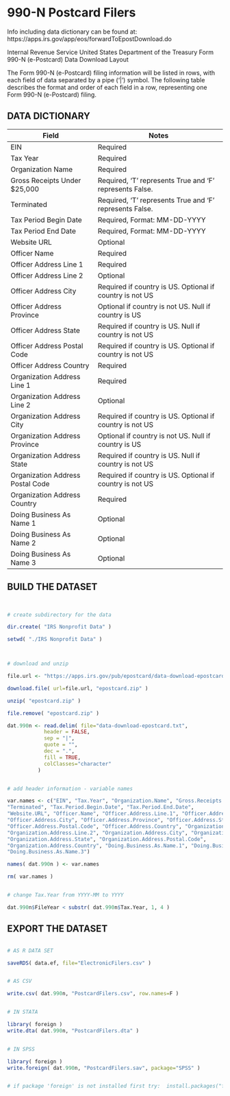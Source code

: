 # 990-N Postcard Filers

Info including data dictionary can be found at: https://apps.irs.gov/app/eos/forwardToEpostDownload.do


Internal Revenue Service United States Department of the Treasury
Form 990-N (e-Postcard) Data Download Layout

The Form 990-N (e-Postcard) filing information will be listed in rows, with each field of data separated by a pipe ('|') symbol. The following table describes the format and order of each field in a row, representing one Form 990-N (e-Postcard) filing.


## DATA DICTIONARY


Field					| Notes
----------------------------------------|----------------------------------------------------------
EIN					| Required
Tax Year				| Required
Organization Name			| Required
Gross Receipts Under $25,000		| Required, 'T' represents True and 'F' represents False.
Terminated				| Required, 'T' represents True and 'F' represents False.
Tax Period Begin Date			| Required, Format: MM-DD-YYYY
Tax Period End Date			| Required, Format: MM-DD-YYYY
Website URL				| Optional
Officer Name				| Required
Officer Address Line 1			| Required
Officer Address Line 2			| Optional
Officer Address City			| Required if country is US. Optional if country is not US
Officer Address Province		| Optional if country is not US. Null if country is US
Officer Address State			| Required if country is US. Null if country is not US
Officer Address Postal Code		| Required if country is US. Optional if country is not US
Officer Address Country			| Required
Organization Address Line 1		| Required
Organization Address Line 2		| Optional
Organization Address City		| Required if country is US. Optional if country is not US
Organization Address Province		| Optional if country is not US. Null if country is US
Organization Address State		| Required if country is US. Null if country is not US
Organization Address Postal Code	| Required if country is US. Optional if country is not US
Organization Address Country		| Required
Doing Business As Name 1		| Optional
Doing Business As Name 2		| Optional
Doing Business As Name 3		| Optional




## BUILD THE DATASET


```R 


# create subdirectory for the data

dir.create( "IRS Nonprofit Data" )

setwd( "./IRS Nonprofit Data" )



# download and unzip

file.url <- "https://apps.irs.gov/pub/epostcard/data-download-epostcard.zip"

download.file( url=file.url, "epostcard.zip" )

unzip( "epostcard.zip" )

file.remove( "epostcard.zip" )

dat.990n <- read.delim( file="data-download-epostcard.txt", 
            header = FALSE, 
            sep = "|", 
            quote = "",
            dec = ".", 
            fill = TRUE,  
            colClasses="character"
          )


# add header information - variable names

var.names <- c("EIN", "Tax.Year", "Organization.Name", "Gross.Receipts.Under.$25,000", 
"Terminated", "Tax.Period.Begin.Date", "Tax.Period.End.Date", 
"Website.URL", "Officer.Name", "Officer.Address.Line.1", "Officer.Address.Line.2", 
"Officer.Address.City", "Officer.Address.Province", "Officer.Address.State", 
"Officer.Address.Postal.Code", "Officer.Address.Country", "Organization.Address.Line.1", 
"Organization.Address.Line.2", "Organization.Address.City", "Organization.Address.Province", 
"Organization.Address.State", "Organization.Address.Postal.Code", 
"Organization.Address.Country", "Doing.Business.As.Name.1", "Doing.Business.As.Name.2", 
"Doing.Business.As.Name.3")

names( dat.990n ) <- var.names

rm( var.names )


# change Tax.Year from YYYY-MM to YYYY

dat.990n$FileYear < substr( dat.990n$Tax.Year, 1, 4 )

```


## EXPORT THE DATASET

```R

# AS R DATA SET

saveRDS( data.ef, file="ElectronicFilers.csv" )


# AS CSV

write.csv( dat.990n, "PostcardFilers.csv", row.names=F )


# IN STATA

library( foreign )
write.dta( dat.990n, "PostcardFilers.dta" )


# IN SPSS

library( foreign )
write.foreign( dat.990n, "PostcardFilers.sav", package="SPSS" )


# if package 'foreign' is not installed first try:  install.packages("foreign")

```
